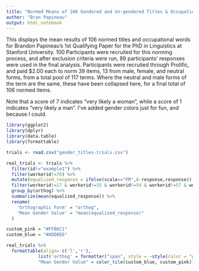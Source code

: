 ```yaml
---
title: "Normed Means of 106 Gendered and Un-gendered Titles & Occupations"
author: "Bran Papineau"
output: html_notebook
---
```


This displays the mean results of 106 normed titles and occupational words for Brandon Papineau's 1st Qualifying Paper for the PhD in Linguistics at Stanford University. 100 Participants were recruited for this norming process, and  after exclusion criteria were run, 89 participants' responses were used in the final analysis. Participants were recruited through Prolific, and paid $2.00 each to norm 39 items, 13 from male, female, and neutral forms, from a total pool of 117 terms. Where the neutral and male forms of the term are the same, these have been collapsed here, for a final total of 106 normed items.

Note that a score of 7 indicates "very likely a woman", while a score of 1 indicates "very likely a man". I've added gender colors just for fun, and because I could.


```r
library(ggplot2)
library(dplyr)
library(data.table)
library(formattable)
```

```r
trials <- read.csv("gender_titles-trials.csv")
```

```r
real_trials <- trials %>%
  filter(id!="example1") %>% 
  filter(workerid!=76) %>%
  mutate(equalized_response = ifelse(scale=="FM",8-response,response)) %>%
  filter(workerid!=17 & workerid!=35 & workerid!=54 & workerid!=57 & workerid!=68 & workerid!=69 & workerid!=72 & workerid!=86 & workerid!=89 & workerid != 107 & workerid != 111) %>% 
  group_by(orthog) %>%
  summarize(mean(equalized_response)) %>%
  rename(
    'Orthographic Form' = "orthog",
    'Mean Gender Value' = "mean(equalized_response)"
  )
```

```r
custom_pink = "#FFB6C1"
custom_blue = "#ADD8E6"
```

```r
real_trials %>%
  formattable(align= c('l','r'),
            list('orthog' = formatter("span", style = ~style(color = "grey", font.weight="bold")),
            "Mean Gender Value" = color_tile(custom_blue, custom_pink)))
```

